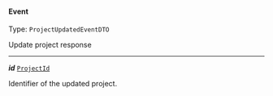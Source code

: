 


#### Event

Type: `ProjectUpdatedEventDTO`

Update project response



---

***id*** [`ProjectId`](#projectid)

Identifier of the updated project.


